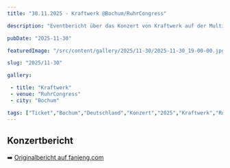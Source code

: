 ```yaml
---
title: "30.11.2025 - Kraftwerk @Bochum/RuhrCongress"

description: "Eventbericht über das Konzert von Kraftwerk auf der Multimedia Tour 2025 im RuhrCongress in Bochum am 30.11.2025."

pubDate: "2025-11-30"

featuredImage: "/src/content/gallery/2025/11-30/2025-11-30_19-00-00.jpg"

slug: "2025/11-30"

gallery:

 - title: "Kraftwerk"
 - venue: "RuhrCongress"
 - city: "Bochum"

tags: ["Ticket","Bochum","Deutschland","Konzert","2025","Kraftwerk","RuhrCongress","Multimedia Tour 2025"]
---
```

## Konzertbericht
➡️ [Originalbericht auf fanieng.com](https://fanieng.com/2025/11-30/30-11-2025-kraftwerk-bochum-ruhrcongress)
